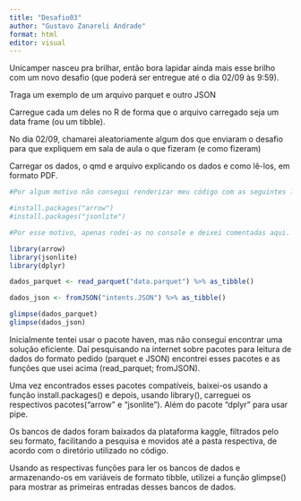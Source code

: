 ---
title: "Desafio03"
author: "Gustavo Zanareli Andrade"
format: html
editor: visual
---

Unicamper nasceu pra brilhar, então bora lapidar ainda mais esse brilho com um novo desafio (que poderá ser entregue até o dia 02/09 às 9:59).

Traga um exemplo de um arquivo parquet e outro JSON

Carregue cada um deles no R de forma que o arquivo carregado seja um data frame (ou um tibble).

No dia 02/09, chamarei aleatoriamente algum dos que enviaram o desafio para que expliquem em sala de aula o que fizeram (e como fizeram)

Carregar os dados, o qmd e arquivo explicando os dados e como lê-los, em formato PDF.

```{r}
#Por algum motivo não consegui renderizar meu código com as seguintes linhas:

#install.packages("arrow")
#install.packages("jsonlite")

#Por esse motivo, apenas rodei-as no console e deixei comentadas aqui.

library(arrow)
library(jsonlite)
library(dplyr)

dados_parquet <- read_parquet("data.parquet") %>% as_tibble()

dados_json <- fromJSON("intents.JSON") %>% as_tibble()

glimpse(dados_parquet)
glimpse(dados_json)
```

Inicialmente tentei usar o pacote haven, mas não consegui encontrar uma solução eficiente. Daí pesquisando na internet sobre pacotes para leitura de dados do formato pedido (parquet e JSON) encontrei esses pacotes e as funções que usei acima (read_parquet; fromJSON). 

Uma vez encontrados esses pacotes compatíveis, baixei-os usando a função install.packages() e depois, usando library(), carreguei os respectivos pacotes("arrow" e "jsonlite"). Além do pacote "dplyr" para usar pipe.

Os bancos de dados foram baixados da plataforma kaggle, filtrados pelo seu formato, facilitando a pesquisa e movidos até a pasta respectiva, de acordo com o diretório utilizado no código.

Usando as respectivas funções para ler os bancos de dados e armazenando-os em variáveis de formato tibble, utilizei a função glimpse() para mostrar as primeiras entradas desses bancos de dados.